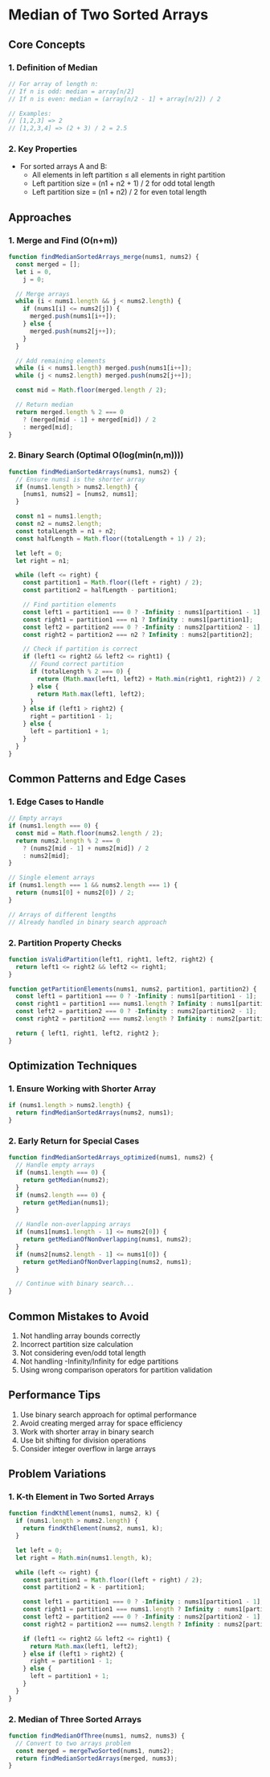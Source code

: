 # Median of Two Sorted Arrays

## Core Concepts

### 1. Definition of Median

```javascript
// For array of length n:
// If n is odd: median = array[n/2]
// If n is even: median = (array[n/2 - 1] + array[n/2]) / 2

// Examples:
// [1,2,3] => 2
// [1,2,3,4] => (2 + 3) / 2 = 2.5
```

### 2. Key Properties

- For sorted arrays A and B:
  - All elements in left partition ≤ all elements in right partition
  - Left partition size = (n1 + n2 + 1) / 2 for odd total length
  - Left partition size = (n1 + n2) / 2 for even total length

## Approaches

### 1. Merge and Find (O(n+m))

```javascript
function findMedianSortedArrays_merge(nums1, nums2) {
  const merged = [];
  let i = 0,
    j = 0;

  // Merge arrays
  while (i < nums1.length && j < nums2.length) {
    if (nums1[i] <= nums2[j]) {
      merged.push(nums1[i++]);
    } else {
      merged.push(nums2[j++]);
    }
  }

  // Add remaining elements
  while (i < nums1.length) merged.push(nums1[i++]);
  while (j < nums2.length) merged.push(nums2[j++]);

  const mid = Math.floor(merged.length / 2);

  // Return median
  return merged.length % 2 === 0
    ? (merged[mid - 1] + merged[mid]) / 2
    : merged[mid];
}
```

### 2. Binary Search (Optimal O(log(min(n,m))))

```javascript
function findMedianSortedArrays(nums1, nums2) {
  // Ensure nums1 is the shorter array
  if (nums1.length > nums2.length) {
    [nums1, nums2] = [nums2, nums1];
  }

  const n1 = nums1.length;
  const n2 = nums2.length;
  const totalLength = n1 + n2;
  const halfLength = Math.floor((totalLength + 1) / 2);

  let left = 0;
  let right = n1;

  while (left <= right) {
    const partition1 = Math.floor((left + right) / 2);
    const partition2 = halfLength - partition1;

    // Find partition elements
    const left1 = partition1 === 0 ? -Infinity : nums1[partition1 - 1];
    const right1 = partition1 === n1 ? Infinity : nums1[partition1];
    const left2 = partition2 === 0 ? -Infinity : nums2[partition2 - 1];
    const right2 = partition2 === n2 ? Infinity : nums2[partition2];

    // Check if partition is correct
    if (left1 <= right2 && left2 <= right1) {
      // Found correct partition
      if (totalLength % 2 === 0) {
        return (Math.max(left1, left2) + Math.min(right1, right2)) / 2;
      } else {
        return Math.max(left1, left2);
      }
    } else if (left1 > right2) {
      right = partition1 - 1;
    } else {
      left = partition1 + 1;
    }
  }
}
```

## Common Patterns and Edge Cases

### 1. Edge Cases to Handle

```javascript
// Empty arrays
if (nums1.length === 0) {
  const mid = Math.floor(nums2.length / 2);
  return nums2.length % 2 === 0
    ? (nums2[mid - 1] + nums2[mid]) / 2
    : nums2[mid];
}

// Single element arrays
if (nums1.length === 1 && nums2.length === 1) {
  return (nums1[0] + nums2[0]) / 2;
}

// Arrays of different lengths
// Already handled in binary search approach
```

### 2. Partition Property Checks

```javascript
function isValidPartition(left1, right1, left2, right2) {
  return left1 <= right2 && left2 <= right1;
}

function getPartitionElements(nums1, nums2, partition1, partition2) {
  const left1 = partition1 === 0 ? -Infinity : nums1[partition1 - 1];
  const right1 = partition1 === nums1.length ? Infinity : nums1[partition1];
  const left2 = partition2 === 0 ? -Infinity : nums2[partition2 - 1];
  const right2 = partition2 === nums2.length ? Infinity : nums2[partition2];

  return { left1, right1, left2, right2 };
}
```

## Optimization Techniques

### 1. Ensure Working with Shorter Array

```javascript
if (nums1.length > nums2.length) {
  return findMedianSortedArrays(nums2, nums1);
}
```

### 2. Early Return for Special Cases

```javascript
function findMedianSortedArrays_optimized(nums1, nums2) {
  // Handle empty arrays
  if (nums1.length === 0) {
    return getMedian(nums2);
  }
  if (nums2.length === 0) {
    return getMedian(nums1);
  }

  // Handle non-overlapping arrays
  if (nums1[nums1.length - 1] <= nums2[0]) {
    return getMedianOfNonOverlapping(nums1, nums2);
  }
  if (nums2[nums2.length - 1] <= nums1[0]) {
    return getMedianOfNonOverlapping(nums2, nums1);
  }

  // Continue with binary search...
}
```

## Common Mistakes to Avoid

1. Not handling array bounds correctly
2. Incorrect partition size calculation
3. Not considering even/odd total length
4. Not handling -Infinity/Infinity for edge partitions
5. Using wrong comparison operators for partition validation

## Performance Tips

1. Use binary search approach for optimal performance
2. Avoid creating merged array for space efficiency
3. Work with shorter array in binary search
4. Use bit shifting for division operations
5. Consider integer overflow in large arrays

## Problem Variations

### 1. K-th Element in Two Sorted Arrays

```javascript
function findKthElement(nums1, nums2, k) {
  if (nums1.length > nums2.length) {
    return findKthElement(nums2, nums1, k);
  }

  let left = 0;
  let right = Math.min(nums1.length, k);

  while (left <= right) {
    const partition1 = Math.floor((left + right) / 2);
    const partition2 = k - partition1;

    const left1 = partition1 === 0 ? -Infinity : nums1[partition1 - 1];
    const right1 = partition1 === nums1.length ? Infinity : nums1[partition1];
    const left2 = partition2 === 0 ? -Infinity : nums2[partition2 - 1];
    const right2 = partition2 === nums2.length ? Infinity : nums2[partition2];

    if (left1 <= right2 && left2 <= right1) {
      return Math.max(left1, left2);
    } else if (left1 > right2) {
      right = partition1 - 1;
    } else {
      left = partition1 + 1;
    }
  }
}
```

### 2. Median of Three Sorted Arrays

```javascript
function findMedianOfThree(nums1, nums2, nums3) {
  // Convert to two arrays problem
  const merged = mergeTwoSorted(nums1, nums2);
  return findMedianSortedArrays(merged, nums3);
}
```
